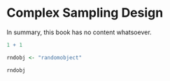 # Complex Sampling Design

In summary, this book has no content whatsoever.

```r
1 + 1

rndobj <- "randomobject"

rndobj
```

